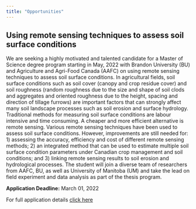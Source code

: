 ```yaml
---
title: "Opportunities"
---
```


## Using remote sensing techniques to assess soil surface conditions
We are seeking a highly motivated and talented candidate for a Master of Science degree
program starting in May, 2022 with Brandon University (BU) and Agriculture and Agri-Food
Canada (AAFC) on using remote sensing techniques to assess soil surface conditions. In
agricultural fields, soil surface conditions such as soil cover (canopy and crop residue cover) and soil roughness (random roughness due to the size and shape of soil clods and aggregates and
oriented roughness due to the height, spacing and direction of tillage furrows) are important
factors that can strongly affect many soil landscape processes such as soil erosion and surface
hydrology. Traditional methods for measuring soil surface conditions are labour intensive and
time consuming. A cheaper and more efficient alternative is remote sensing. Various remote
sensing techniques have been used to assess soil surface conditions. However, improvements are
still needed for: 1) assessing the accuracy, efficiency and cost of different remote sensing
methods; 2) an integrated method that can be used to estimate multiple soil surface condition
parameters under Canadian crop management and soil conditions; and 3) linking remote sensing
results to soil erosion and hydrological processes. The student will join a diverse team of
researchers from AAFC, BU, as well as University of Manitoba (UM) and take the lead on field
experiment and data analysis as part of the thesis program.

**Application Deadline:** March 01, 2022

For full application details [click here](./images/MS_RS_poster_20211029.pdf)
